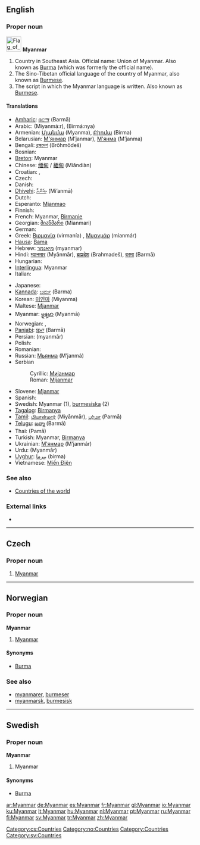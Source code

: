==English==
{{wikipedia}}

===Proper noun===
[[Image:Flag of Myanmar.svg|40px]]
'''Myanmar'''

# Country in Southeast Asia. Official name: Union of Myanmar. Also known as [[Burma]] (which was formerly the official name).
# The Sino-Tibetan official language of the country of Myanmar, also known as [[Burmese]].
# The script in which the Myanmar language is written. Also known as [[Burmese]].

====Translations====
{{top}}
* [[Amharic]]: [[በርማ]] (Barmā)
* Arabic: {{ARchar|[[ميانمار]]}} (Miyanmá:r), {{ARchar|[[برمانيا]]}} (Birmá:nya)
* Armenian: [[Մյանմա]] (Myanma), [[Բիրմա]] (Birma)
* Belarusian: [[М'янмар]] (M’janmar), [[М'янма]] (M’janma)
* Bengali: [[ব্রহ্মদেশ]] (Brôhmôdeš)
* Bosnian: {{t-|bs|Mijanmar|m}}
* [[Breton]]: Myanmar
* Chinese: [[缅甸]] / [[緬甸]] (Miǎndiàn)
* Croatian: {{t-|hr|Mianmar|m}}, {{t-|hr|Mjanma|f}}
* Czech: {{t-|cs|Myanmar}}
* Danish: {{t-|da|Myanmar}}
* [[Dhivehi]]: [[މިއަންމާ]] (Mi’anmā)
* Dutch: {{t+|nl|Myanmar}}
* Esperanto: [[Mjanmao]]
* Finnish: {{t+|fi|Myanmar}}
* French: Myanmar, [[Birmanie]]
* Georgian: [[მიანმარი]] (Mianmari)
* German: {{t+|de|Myanmar}}
* Greek: [[Βιρμανία]] (virmanía) {{f}}, [[Μυανμάρ]] (mianmár) {{n}}
* [[Hausa]]: [[Bama]]
* Hebrew: [[מיאנמר]] (myanmar)
* Hindi: [[म्यानमार]] (Myānmār), [[ब्रह्मदेश]] (Brahmadeš), [[बरमा]] (Barmā)
* Hungarian: {{t+|hu|Mianmar}}
* [[Interlingua]]: Myanmar
* Italian: {{t-|it|Myanmar}}
{{mid}}
* Japanese: {{t+|ja|ミャンマー|tr=Myanmā|sc=Jpan}}
* [[Kannada]]: [[ಬರ್ಮ]] (Barma)
* Korean: [[미얀마]] (Miyanma)
* Maltese: [[Mjanmar]]
* Myanmar: [[မ္ရန္‌မာ]] (Myanmā)
* Norwegian: {{t-|no|Myanmar}}, {{t-|no|Burma}}
* [[Panjabi]]: [[ਬਰ੍ਮਾ]] (Barmā)
* Persian: {{FAchar|[[میانمار]]}} (myanmâr)
* Polish: {{t-|pl|Myanmar}}
* Romanian: {{t-|ro|Myanmar|n}}
* Russian: [[Мьянма]] (M’janmá) {{f}}
* Serbian
*: Cyrillic: [[Мијанмар]] {{m}}
*: Roman: [[Mijanmar#Serbian|Mijanmar]] {{m}}
* Slovene: [[Mjanmar]]
* Spanish: {{t+|es|Myanmar}}
* Swedish: Myanmar (1), [[burmesiska]] (2)
* [[Tagalog]]: [[Birmanya]]
* [[Tamil]]: [[மியான்மார்]] (Miyānmār), [[பர்மா]] (Parmā)
* [[Telugu]]: [[బర్మా]] (Barmā)
* Thai: {{THchar|[[พม่า]]}} (Pamā)
* Turkish: Myanmar, [[Birmanya]]
* Ukrainian: [[М'янмар]] (M’janmár) {{m}}
* Urdu: {{URchar|[[میانمار]]}} (Myanmâr)
* [[Uyghur]]: [[ﺑﯩﺮﻣﺎ]] (birma)
* Vietnamese: [[Miến Điện]]
{{bottom}}

===See also===
* [[Appendix:Countries of the world|Countries of the world]]

===External links===
* {{ethnologue|code=mya}}

----

==Czech==

===Proper noun===
{{cs-proper noun|g=}}

# [[#English|Myanmar]]

[[Category:cs:Countries]]

----

==Norwegian==

===Proper noun===
'''Myanmar'''

# [[#English|Myanmar]] {{italbrac|official, but rarely used}}

====Synonyms====
* [[Burma#Norwegian|Burma]]

===See also===
* [[myanmarer]], [[burmeser]]
* [[myanmarsk]], [[burmesisk]]

[[Category:no:Countries]]

----

==Swedish==

===Proper noun===
'''Myanmar'''

# Myanmar

====Synonyms====
* [[Burma]]

[[Category:Countries]]
[[Category:sv:Countries]]

[[ar:Myanmar]]
[[de:Myanmar]]
[[es:Myanmar]]
[[fr:Myanmar]]
[[gl:Myanmar]]
[[io:Myanmar]]
[[ku:Myanmar]]
[[lt:Myanmar]]
[[hu:Myanmar]]
[[nl:Myanmar]]
[[pt:Myanmar]]
[[ru:Myanmar]]
[[fi:Myanmar]]
[[sv:Myanmar]]
[[tr:Myanmar]]
[[zh:Myanmar]]